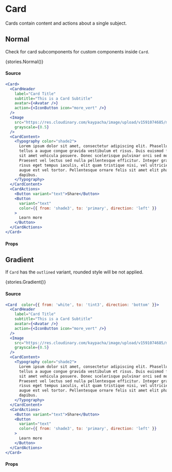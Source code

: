 
<Meta title="Surfaces|Card" />

# Card

<p style={{fontSize: '22px'}}>Cards contain content and actions about a single subject.</p>

## Normal

Check for card subcomponents for custom components inside `Card`.

<Preview>
  <Story name="Normal" argTypes={{
    children: {
      description: 'The content of the component.',
      table: {
        type: {
          summary: 'node',
        }
      },
      control: {
        type: null
      }
    },
    color: {
      description: 'The color of the component.',
      table: {
        type: {
          summary: `'primary'|'tint1'|'tint2'|'tint3'|'shade1'|'shade2'|'shade3'| +6`,
          detail: `'white'|'black'|'primary00'|'primary25'|'primary50'|'primary75'`
        },
        defaultValue: {
          summary: `'white'`
        }
      },
      control: {
        type: null
      }
    },
    disableElevation: {
      description: `If 'true', no elevation is used.`,
      table: {
        type: {
          summary: 'boolean'
        },
        defaultValue: {
          summary: false
        }
      },
      control: {
        type: null
      }
    },
    disableRounded: {
      description: `If 'true', no rounded style is used.`,
      table: {
        type: {
          summary: 'boolean'
        },
        defaultValue: {
          summary: false
        }
      },
      control: {
        type: null
      }
    },
    variant: {
      description: `The variant to use.`,
      table: {
        type: {
          summary: `'contained' | 'outlined'`
        },
        defaultValue: {
          summary: `'contained'`
        }
      },
      control: {
        type: null
      }
    }
}}>{stories.Normal()}</Story>
</Preview>

#### Source 

```jsx
<Card>
  <CardHeader
    label="Card Title"
    subtitle="This is a Card Subtitle"
    avatar={<Avatar />}
    action={<IconButton icon="more_vert" />}
  />
  <Image 
    src="https://res.cloudinary.com/kaypacha/image/upload/v1591074685/monochromatic/stories/avatar.jpg"
    grayscale={0.5} 
  />
  <CardContent>
    <Typography color="shade2">
      Lorem ipsum dolor sit amet, consectetur adipiscing elit. Phasellus at
      tellus a augue congue gravida vestibulum et risus. Duis euismod felis
      sit amet vehicula posuere. Donec scelerisque pulvinar orci sed mollis.
      Praesent vel lectus sed nulla pellentesque efficitur. Integer gravida,
      risus eget tempus iaculis, elit quam tristique nisi, vel ultricies
      augue est vel tortor. Pellentesque ornare felis sit amet elit pharetra
      dapibus.
    </Typography>
  </CardContent>
  <CardActions>
    <Button variant="text">Share</Button>
    <Button
      variant="text"
      color={{ from: 'shade3', to: 'primary', direction: 'left' }}
    >
      Learn more
    </Button>
  </CardActions>
</Card>
```

#### Props

<Props story="Normal" />

## Gradient

If `Card` has the `outlined` variant, rounded style will be not applied. 

<Preview>
  <Story name="Gradient" argTypes={{
    children: {
      description: 'The content of the component.',
      table: {
        type: {
          summary: 'node',
        }
      },
      control: {
        type: null
      }
    },
    color: {
      description: `The color of the component.`,
      table: {
        type: {
          summary: `{ from: 'color', to: 'color', direction: 'direction' }`,
          detail: `direction: 'right'|'left'|'top'|'bottom'|'right top'|'right bottom'|'left top'|'left bottom'`,
        }
      },
      control: {
        type: null
      }
    },
    disableElevation: {
      description: `If 'true', no elevation is used.`,
      table: {
        type: {
          summary: 'boolean'
        },
        defaultValue: {
          summary: false
        }
      },
      control: {
        type: null
      }
    },
    disableRounded: {
      description: `If 'true', no rounded style is used.`,
      table: {
        type: {
          summary: 'boolean'
        },
        defaultValue: {
          summary: false
        }
      },
      control: {
        type: null
      }
    },
    variant: {
      description: `The variant to use.`,
      table: {
        type: {
          summary: `'contained' | 'outlined'`
        },
        defaultValue: {
          summary: `'contained'`
        }
      },
      control: {
        type: null
      }
    }
}}>{stories.Gradient()}</Story>
</Preview>

#### Source

```jsx
<Card  color={{ from: 'white', to: 'tint3', direction: 'bottom' }}>
  <CardHeader
    label="Card Title"
    subtitle="This is a Card Subtitle"
    avatar={<Avatar />}
    action={<IconButton icon="more_vert" />}
  />
  <Image 
    src="https://res.cloudinary.com/kaypacha/image/upload/v1591074685/monochromatic/stories/avatar.jpg"
    grayscale={0.5} 
  />
  <CardContent>
    <Typography color="shade2">
      Lorem ipsum dolor sit amet, consectetur adipiscing elit. Phasellus at
      tellus a augue congue gravida vestibulum et risus. Duis euismod felis
      sit amet vehicula posuere. Donec scelerisque pulvinar orci sed mollis.
      Praesent vel lectus sed nulla pellentesque efficitur. Integer gravida,
      risus eget tempus iaculis, elit quam tristique nisi, vel ultricies
      augue est vel tortor. Pellentesque ornare felis sit amet elit pharetra
      dapibus.
    </Typography>
  </CardContent>
  <CardActions>
    <Button variant="text">Share</Button>
    <Button
      variant="text"
      color={{ from: 'shade3', to: 'primary', direction: 'left' }}
    >
      Learn more
    </Button>
  </CardActions>
</Card>
```

#### Props

<Props story="Gradient"/>
